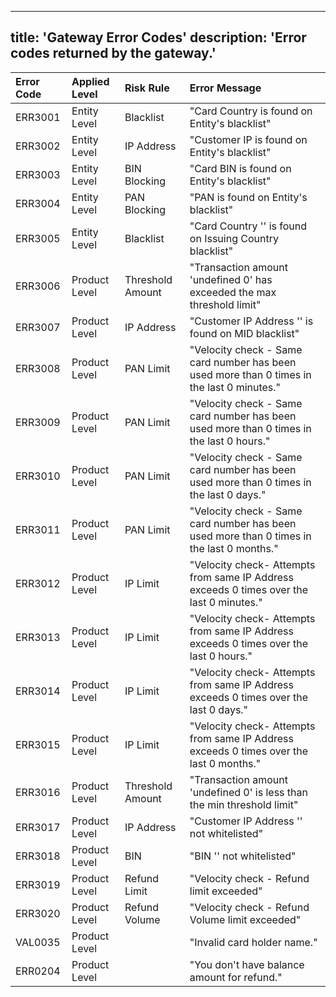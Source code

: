 
---
title: 'Gateway Error Codes'
description: 'Error codes returned by the gateway.'
---

| Error Code | Applied Level  | Risk Rule       | Error Message                                                                 |
| :---------- | :-------------- | :--------------- | :----------------------------------------------------------------------------- |
| ERR3001    | Entity Level    | Blacklist       | "Card Country is found on Entity's blacklist"                                  |
| ERR3002    | Entity Level    | IP Address      | "Customer IP is found on Entity's blacklist"                                   |
| ERR3003    | Entity Level    | BIN Blocking    | "Card BIN is found on Entity's blacklist"                                      |
| ERR3004    | Entity Level    | PAN Blocking    | "PAN is found on Entity's blacklist"                                           |
| ERR3005    | Entity Level    | Blacklist       | "Card Country '' is found on Issuing Country blacklist"                        |
| ERR3006    | Product Level   | Threshold Amount| "Transaction amount 'undefined 0' has exceeded the max threshold limit"        |
| ERR3007    | Product Level   | IP Address      | "Customer IP Address '' is found on MID blacklist"                             |
| ERR3008    | Product Level   | PAN Limit       | "Velocity check - Same card number has been used more than 0 times in the last 0 minutes." |
| ERR3009    | Product Level   | PAN Limit       | "Velocity check - Same card number has been used more than 0 times in the last 0 hours." |
| ERR3010    | Product Level   | PAN Limit       | "Velocity check - Same card number has been used more than 0 times in the last 0 days." |
| ERR3011    | Product Level   | PAN Limit       | "Velocity check - Same card number has been used more than 0 times in the last 0 months." |
| ERR3012    | Product Level   | IP Limit        | "Velocity check- Attempts from same IP Address exceeds 0 times over the last 0 minutes." |
| ERR3013    | Product Level   | IP Limit        | "Velocity check- Attempts from same IP Address exceeds 0 times over the last 0 hours." |
| ERR3014    | Product Level   | IP Limit        | "Velocity check- Attempts from same IP Address exceeds 0 times over the last 0 days." |
| ERR3015    | Product Level   | IP Limit        | "Velocity check- Attempts from same IP Address exceeds 0 times over the last 0 months." |
| ERR3016    | Product Level   | Threshold Amount| "Transaction amount 'undefined 0' is less than the min threshold limit"         |
| ERR3017    | Product Level   | IP Address      | "Customer IP Address '' not whitelisted"                                       |
| ERR3018    | Product Level   | BIN             | "BIN '' not whitelisted"                                                      |
| ERR3019    | Product Level   | Refund Limit    | "Velocity check - Refund limit exceeded"                                       |
| ERR3020    | Product Level   | Refund Volume   | "Velocity check - Refund Volume limit exceeded"                                |
| VAL0035    | Product Level   |                 | "Invalid card holder name."                                                   |
| ERR0204    | Product Level   |                 | "You don't have balance amount for refund."                                    |
